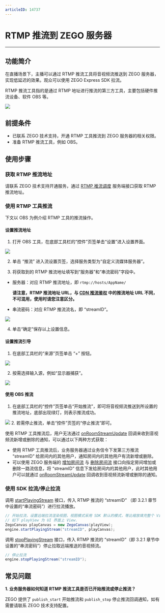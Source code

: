 ```yaml
---
articleID: 14737
---
```

# RTMP 推流到 ZEGO 服务器

- - -

## 功能简介

在直播场景下，主播可以通过 RTMP 推流工具将音视频流推送到 ZEGO 服务器，实现低延迟的效果。观众可以使用 ZEGO Express SDK 拉流。

RTMP 推流工具指的是通过 RTMP 地址进行推流的第三方工具，主要包括硬件推流设备、软件 OBS 等。

<Frame width="512" height="auto" caption=""><img src="https://storage.zego.im/sdk-doc/Pics/RtmpToZego/rtmptozego.png" /></Frame>


## 前提条件

- 已联系 ZEGO 技术支持，开通 RTMP 工具推流到 ZEGO 服务器的相关权限。
- 准备 RTMP 推流工具，例如 OBS。

## 使用步骤

### 获取 RTMP 推流地址

请联系 ZEGO 技术支持开通服务，通过 [RTMP 推流调度](https://doc-zh.zego.im/article/19828) 服务端接口获取 RTMP 推流地址。

### 使用 RTMP 工具推流

下文以 OBS 为例介绍 RTMP 工具的推流操作。

#### 设置推流地址

1. 打开 OBS 工具，在底部工具栏的“控件”页签单击“设置”进入设置界面。 
 
<Frame width="512" height="auto" caption=""><img src="https://storage.zego.im/sdk-doc/Pics/RtmpToZego/obs1.png" /></Frame>

2. 单击 “推流” 进入流设置页签，选择服务类型为“自定义流媒体服务器”。

3. 将获取到的 RTMP 推流地址填写到“服务器”和“串流密码”字段中。

- 服务器：对应 RTMP 推流地址，即 `rtmp://hosts/AppName/`

    **请注意，RTMP 推流地址 URL，与 [CDN 推流鉴权](!ExpressVideoSDK-CDN_StreamPublishing_Authentication) 中的推流地址 URL 不同，不可混用，使用时请您注意区分。**

- 串流密码：对应 RTMP 推流流名，即 “streamID”。 

<Frame width="512" height="auto" caption=""><img src="https://storage.zego.im/sdk-doc/Pics/RtmpToZego/obs2.png" /></Frame>


4. 单击“确定”保存以上设置信息。

#### 设置推流引导

1. 在底部工具栏的“来源”页签单击 “+” 按钮。
<Frame width="512" height="auto" caption=""><img src="https://storage.zego.im/sdk-doc/Pics/RtmpToZego/obs3.png" /></Frame>

2. 按需选择输入源，例如“显示器捕获”。 
<Frame width="512" height="auto" caption=""><img src="https://storage.zego.im/sdk-doc/Pics/RtmpToZego/obs4.png" /></Frame>

#### 使用 OBS 推流


1. 在底部工具栏的“控件”页签单击“开始推流”，即可将音视频流推送到所设置的推流地址，底部出现绿灯，则表示推流成功。
<Frame width="512" height="auto" caption=""><img src="https://storage.zego.im/sdk-doc/Pics/RtmpToZego/obs6.png" /></Frame>
2. 若需停止推流，单击“控件”页签的“停止推流”即可。

<Warning title="注意">



使用 RTMP 工具推流后，用户无法通过 [onRoomStreamUpdate](@onRoomStreamUpdate) 回调来收到音视频流新增或删除的通知，可以通过以下两种方式获取：
- 使用 RTMP 工具推流后，业务服务器通过业务信令下发第三方推流 “streamID” 给房间内的其他用户，通知房间内的其他用户有流新增或删除。
- 可以使用 ZEGO 服务端的 [增加房间流](https://doc-zh.zego.im/article/19561) 与 [删除房间流](https://doc-zh.zego.im/article/19563) 接口向指定房间增加或删除一路流信息，将 “streamID” 信息下发给房间内的其他用户，此时其他用户可以就通过 [onRoomStreamUpdate](@onRoomStreamUpdate) 回调收到音视频流新增或删除的通知。

</Warning>




### 使用 SDK 拉流/停止拉流

调用 [startPlayingStream](@startPlayingStream) 接口，传入 RTMP 推流的 “streamID” （即 3.2.1 章节中设置的“串流密码”）进行拉流播放。

```Java
// 开始拉流，设置远端拉流渲染视图，视图模式采用 SDK 默认的模式，等比缩放填充整个 View
// 如下 playView 为 UI 界面上 View.
ZegoCanvas playCanvas = new ZegoCanvas(playView);
engine.startPlayingStream("streamID", playCanvas);
```


调用 [stopPlayingStream](@stopPlayingStream) 接口，传入 RTMP 推流的 “streamID”（即 3.2.1 章节中设置的“串流密码”）停止拉取远端推送的音视频流。

```Java
// 停止拉流
engine.stopPlayingStream("streamID");
```




## 常见问题

**1. 业务服务器如何知道 RTMP 推流工具是否已开始推流或停止推流？**

ZEGO 提供了 `publish_start` 开始推流和 `publish_stop` 停止推流回调通知，如有需要请联系 ZEGO 技术支持配置。
